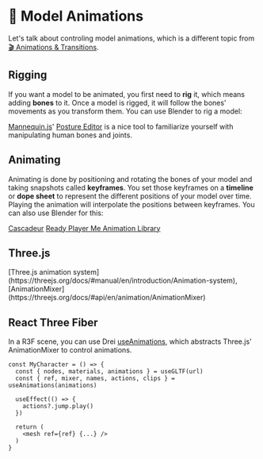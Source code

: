 
# 🏃 Model Animations

Let's talk about controling model animations, which is a different topic from [🎬 Animations & Transitions](/graphics/animations-transitions).

## Rigging

If you want a model to be animated, you first need to **rig** it, which means adding **bones** to it. Once a model is rigged, it will follow the bones' movements as you transform them. You can use Blender to rig a model:

<YouTube id="XkiWBSSuxLw" />

[Mannequin.js](https://boytchev.github.io/mannequin.js/)' [Posture Editor](https://boytchev.github.io/mannequin.js/posture-editor.html) is a nice tool to familiarize yourself with manipulating human bones and joints.

## Animating

Animating is done by positioning and rotating the bones of your model and taking snapshots called **keyframes**. You set those keyframes on a **timeline** or **dope sheet** to represent the different positions of your model over time. Playing the animation will interpolate the positions between keyframes. You can also use Blender for this:

<YouTube id="yjjLD3h3yRc" />

<Todo>

[Cascadeur](https://cascadeur.com/)
[Ready Player Me Animation Library](https://github.com/readyplayerme/animation-library)

</Todo>

## Three.js

<Todo>
  [Three.js animation system](https://threejs.org/docs/#manual/en/introduction/Animation-system),
  [AnimationMixer](https://threejs.org/docs/#api/en/animation/AnimationMixer)
</Todo>

## React Three Fiber

In a R3F scene, you can use Drei [useAnimations](https://github.com/pmndrs/drei#useanimations), which abstracts Three.js' AnimationMixer to control animations.

```tsx
const MyCharacter = () => {
  const { nodes, materials, animations } = useGLTF(url)
  const { ref, mixer, names, actions, clips } = useAnimations(animations)

  useEffect(() => {
    actions?.jump.play()
  })

  return (
    <mesh ref={ref} {...} />
  )
}
```

<YouTube id="mdj7Z3PCxRg" />
<YouTube id="q7yH_ajINpA" />
